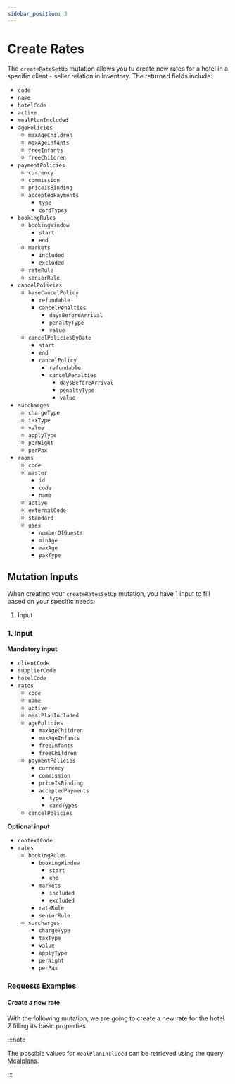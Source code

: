 ```yaml
---
sidebar_position: 3
---
```




# Create Rates

The `createRateSetUp` mutation allows you tu create new rates for a hotel in a specific client - seller relation in Inventory. The returned fields include:

* `code`
* `name`
* `hotelCode`
* `active`
* `mealPlanIncluded`
* `agePolicies`
	* `maxAgeChildren`
	* `maxAgeInfants`
	* `freeInfants`
	* `freeChildren`
* `paymentPolicies`
	* `currency`
	* `commission`
	* `priceIsBinding`
	* `acceptedPayments`
		* `type`
		* `cardTypes`
* `bookingRules`
	* `bookingWindow`
		* `start`
		* `end`
	* `markets`
		* `included`
		* `excluded`
	* `rateRule`
	* `seniorRule`
* `cancelPolicies`
	* `baseCancelPolicy`
		* `refundable`
		* `cancelPenalties`
			* `daysBeforeArrival`
			* `penaltyType`
			* `value`
	* `cancelPoliciesByDate`
		* `start`
		* `end`
		* `cancelPolicy`
			* `refundable`
			* `cancelPenalties`
				* `daysBeforeArrival`
				* `penaltyType`
				* `value`
* `surcharges`
	* `chargeType`
	* `taxType`
	* `value`
	* `applyType`
	* `perNight`
	* `perPax`
* `rooms`
	* `code`
	* `master`
		* `id`
		* `code`
		* `name`
	* `active`
	* `externalCode`
	* `standard`
	* `uses`
		* `numberOfGuests`
		* `minAge`
		* `maxAge`
		* `paxType`

## Mutation Inputs

When creating your `createRatesSetUp` mutation, you have 1 input to fill based on your specific needs:

1. Input

### 1. Input   

**Mandatory input**
* `clientCode`
* `supplierCode`
* `hotelCode`
* `rates`
	* `code`
	* `name`
	* `active`
	* `mealPlanIncluded`
	* `agePolicies`
		* `maxAgeChildren`
		* `maxAgeInfants`
		* `freeInfants`
		* `freeChildren`
	* `paymentPolicies`
		* `currency`
		* `commission`
		* `priceIsBinding`
		* `acceptedPayments`
			* `type`
			* `cardTypes`
	* `cancelPolicies`

**Optional input**
* `contextCode`
* `rates`
	* `bookingRules`
		* `bookingWindow`
			* `start`
			* `end`
		* `markets`
			* `included`
			* `excluded`
		* `rateRule`
		* `seniorRule`
	* `surcharges`
		* `chargeType`
		* `taxType`
		* `value`
		* `applyType`
		* `perNight`
		* `perPax`

### Requests Examples

#### Create a new rate

With the following mutation, we are going to create a new rate for the hotel 2 filling its basic properties.

:::note

The possible values for `mealPlanIncluded` can be retrieved using the query [Mealplans](../../static-data/mealplans).

:::

<GraphqlSample query={createRatesSetUpMutation} variables={createRatesSetUpVariables} />